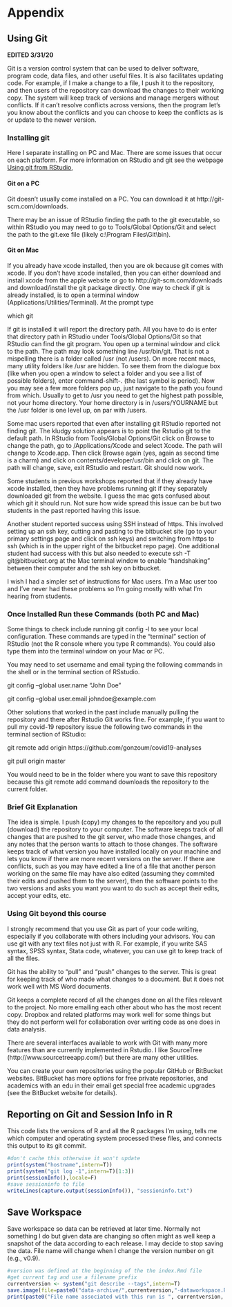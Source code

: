 # Appendix {-}

## Using Git

**EDITED 3/31/20**

Git is a version control system that can be used to deliver software, program code, data files, and other useful files. It is also facilitates updating code. For example, if I make a change to a file, I push it to the repository, and then users of the repository can download the changes to their working copy. The system will keep track of versions and manage mergers without conflicts. If it can't resolve conflicts across versions, then the program let's you know about the conflicts and you can choose to keep the conflicts as is or update to the newer version.

### Installing git

Here I separate installing on PC and Mac.  There are some issues that occur on each platform. For more information on RStudio and git see the webpage [Using git from RStudio](https://nceas.github.io/oss-lessons/version-control/4-getting-started-with-git-in-RStudio.html),


#### Git on a PC


Git doesn't usually come installed on a PC.  You can download it at http://git-scm.com/downloads.  

There may be an issue of RStudio finding the path to the git executable, so within RStudio you may need to go to Tools/Global Options/Git and select the path to the git.exe file (likely c:\\Program Files\\Git\\bin).


#### Git on Mac


If you already have xcode installed, then you are ok because git comes with xcode.  If you don't have xcode installed, then you can either download and install xcode from the apple website or go to http://git-scm.com/downloads and  download/install the git package directly. One way to check if git is already installed, is to open a terminal window (Applications/Utilities/Terminal). At the prompt type

which git

If git is installed it will report the directory path.  All you have to do is enter that directory path in RStudio under Tools/Global Options/Git so that RStudio can find the git program. You open up a terminal window and click to the path.  The path may look something line /usr/bin/git. That is not a mispelling there is a folder called /usr (not /users). On more recent macs, many utility folders like /usr are hidden. To see them from the dialogue box (like when you open a window to select a folder and you see a list of possible folders), enter command-shift-. (the last symbol is period). Now you may see a few more folders pop up, just navigate to the path you found from which.  Usually to get to /usr you need to get the highest path possible, not your home directory. Your home directory is in /users/YOURNAME but the /usr folder is one level up, on par with /users.

Some mac users reported that even after installing git RStudio reported not finding git.  The kludgy solution appears is to point the Rstudio git to the default path. In RStudio from Tools/Global Options/Git click on Browse to change the path, go to /Applications/Xcode and select Xcode.  The path will change to Xcode.app.  Then click Browse again (yes, again as second time is a charm) and click on contents/developer/usr/bin and click on git. The path will change, save, exit RStudio and restart. Git should now work.  

Some students in previous workshops reported that if they already have xcode installed, then they have problems running git if they separately downloaded git from the website. I guess the mac gets confused about which git it should run. Not sure how wide spread this issue can be but two students in the past reported having this issue.

Another student reported success using SSH instead of https. This involved setting up an ssh key, cutting and pasting to the bitbucket site (go to your primary settings page and click on ssh keys) and switching from https to ssh (which is in the upper right of the bitbucket repo page). One additional student had success with this but also needed to execute ssh -T git@bitbucket.org at the Mac terminal window to enable "handshaking" between their computer and the ssh key on bitbucket.

I wish I had a simpler set of instructions for Mac users. I'm a Mac user too and I've never had these problems so I'm going mostly with what I'm hearing from students.

### Once Installed Run these Commands (both PC and Mac)

Some things to check include running git config -l to see your local configuration. These commands are typed in the "terminal" section of RStudio (not the R console where you type R commands). You could also type them into the terminal window on your Mac or PC.

You may need to set username and email typing the following commands in the shell or in the terminal section of RSstudio. 

git config --global user.name "John Doe"

git config --global user.email johndoe@example.com

Other solutions that worked in the past include manually pulling the repository and there after Rstudio Git works fine. For example, if you want to pull my covid-19 repository issue the following two commands in the terminal section of RStudio: 

git remote add origin https://github.com/gonzoum/covid19-analyses

git pull origin master

You would need to be in the folder where you want to save this repository because this git remote add command downloads the repository to the current folder.



### Brief Git Explanation


The idea is simple.  I push (copy) my changes to the repository and you pull (download) the repository to your computer. The software keeps track of all changes that are pushed to the git server, who made those changes, and any notes that the person wants to attach to those changes.  The software keeps track of what version you have installed locally on your machine and lets you know if there are more recent versions on the server.  If there are conflicts, such as you may have edited a line of a file that another person working on the same file may have also edited (assuming they commited their edits and pushed them to the server), then the software points to the two versions and asks you want you want to do such as accept their edits, accept your edits, etc.

### Using Git beyond this course


I strongly recommend that you use Git as part of your code writing, especially if you collaborate with others including your advisors. You can use git with any text files not just with R. For example, if you write SAS syntax, SPSS syntax, Stata code, whatever, you can use git to keep track of all the files.   

Git has the ability to "pull" and "push" changes to the server.  This is great for keeping track of who made what changes to a document.  But it does not work well with MS Word documents.

Git keeps a complete record of all the changes done on all the files relevant to the project. No more emailing each other about who has the most recent copy. Dropbox and related platforms may work well for some things but they do not perform well for collaboration over writing code as one does in data analysis.

There are several interfaces available to work with Git with many more features than are currently implemented in Rstudio. I like SourceTree (http://www.sourcetreeapp.com/) but there are many other utilities.

You can create your own repositories using the popular GitHub or BitBucket websites. BitBucket has more options for free private repositories, and academics with an edu in their email get special free academic upgrades (see the BitBucket website for details).

## Reporting on Git and Session Info in R

This code lists the versions of R and all the R packages I'm using, tells me which computer and operating system processed these files, and connects this output to its git commit.
```r
#don't cache this otherwise it won't update
print(system("hostname",intern=T))
print(system("git log -1",intern=T)[1:3])
print(sessionInfo(),locale=F)
#save sessioninfo to file
writeLines(capture.output(sessionInfo()), "sessioninfo.txt")
```

## Save Workspace

Save workspace 
so data can be retrieved at later time.  Normally not something I do but given data are changing so often might as well keep a snapshot of the data according to each release. I may decide to stop saving the data.  File name will change when I change the version number on git (e.g., v0.9).

```r
#version was defined at the beginning of the the index.Rmd file
#get current tag and use a filename prefix
currentversion <- system("git describe --tags",intern=T)
save.image(file=paste0("data-archive/",currentversion,"-dataworkspace.RData"))
print(paste0("File name associated with this run is ", currentversion, "-dataworkspace.RData"))
```
